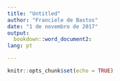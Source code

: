```yaml
---
title: "Untitled"
author: "Franciele de Bastos"
date: "1 de novembro de 2017"
output: 
  bookdown::word_document2:
lang: pt

--- 
```


```r
knitr::opts_chunk$set(echo = TRUE)
```

